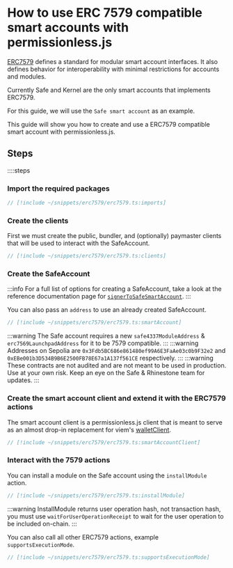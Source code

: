 # How to use ERC 7579 compatible smart accounts with permissionless.js

[ERC7579](https://eips.ethereum.org/EIPS/eip-7579) defines a standard for modular smart account interfaces. It also defines behavior for interoperability with minimal restrictions for accounts and modules.

Currently Safe and Kernel are the only smart accounts that implements ERC7579.

For this guide, we will use the `Safe smart account` as an example.

This guide will show you how to create and use a ERC7579 compatible smart account with permissionless.js.

## Steps

::::steps

### Import the required packages

```ts
// [!include ~/snippets/erc7579/erc7579.ts:imports]
```

### Create the clients

First we must create the public, bundler, and (optionally) paymaster clients that will be used to interact with the SafeAccount.

```ts
// [!include ~/snippets/erc7579/erc7579.ts:clients]
```

### Create the SafeAccount

:::info
For a full list of options for creating a SafeAccount, take a look at the reference documentation page for [`signerToSafeSmartAccount`](/permissionless/reference/accounts/signerToSafeSmartAccount).
:::

You can also pass an `address` to use an already created SafeAccount.

```ts
// [!include ~/snippets/erc7579/erc7579.ts:smartAccount]
```

:::warning
The Safe account requires a new `safe4337ModuleAddress` & `erc7569LaunchpadAddress` for it to be 7579 compatible.
:::
:::warning
Addresses on Sepolia are `0x3Fdb5BC686e861480ef99A6E3FaAe03c0b9F32e2` and `0xEBe001b3D534B9B6E2500FB78E67a1A137f561CE` respectively.
:::
:::warning
These contracts are not audited and are not meant to be used in production. Use at your own risk. Keep an eye on the Safe & Rhinestone team for updates.
:::

### Create the smart account client and extend it with the ERC7579 actions

The smart account client is a permissionless.js client that is meant to serve as an almost drop-in replacement for viem's [walletClient](https://viem.sh/docs/clients/wallet.html).

```ts
// [!include ~/snippets/erc7579/erc7579.ts:smartAccountClient]
```

### Interact with the 7579 actions

You can install a module on the Safe account using the `installModule` action.

```ts
// [!include ~/snippets/erc7579/erc7579.ts:installModule]
```

:::warning
InstallModule returns user operation hash, not transaction hash, you must use `waitForUserOperationReceipt` to wait for the user operation to be included on-chain.
:::

You can also call all other ERC7579 actions, example `supportsExecutionMode`.

```ts
// [!include ~/snippets/erc7579/erc7579.ts:supportsExecutionMode]
```
